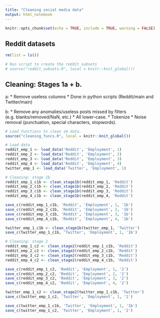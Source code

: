 ```yaml
---
title: "Cleaning social media data"
output: html_notebook
---
```


```r
knitr::opts_chunk$set(echo = TRUE, include = TRUE, warning = FALSE)
```

## Reddit datasets

```r
rm(list = ls())

# Run script to create the reddit subsets
# source("reddit_subsets.R", local = knitr::knit_global())
```


## Cleaning: Stages 1a + b.
a:
* Remove useless columns
* Done in python scripts (Reddit/main and Twitter/main)

b: 
* Remove any anomalies/useless posts missed by filters (e.g. blanks/removed/NaN, etc.)
* All lower-case.
* Tokenize
* Noise removal (punctuation, special characters, stopwords).

```r
# Load functions to clean sm data.
source("cleaning_funcs.R", local = knitr::knit_global())
```


```r
# Load data
reddit_emp_1 <- load_data('Reddit', 'Employment', 1)
reddit_emp_2 <- load_data('Reddit', 'Employment', 2)
reddit_emp_3 <- load_data('Reddit', 'Employment', 3)
reddit_emp_4 <- load_data('Reddit', 'Employment', 4)
twitter_emp_1 <- load_data('Twitter', 'Employment', 1)
```

```r
# Cleaning: stage 1b
reddit_emp_1_c1b <- clean_stage1b(reddit_emp_1, 'Reddit')
reddit_emp_2_c1b <- clean_stage1b(reddit_emp_2, 'Reddit')
reddit_emp_3_c1b <- clean_stage1b(reddit_emp_3, 'Reddit')
reddit_emp_4_c1b <- clean_stage1b(reddit_emp_4, 'Reddit')

save_c(reddit_emp_1_c1b, 'Reddit', 'Employment', 1, '1b')
save_c(reddit_emp_2_c1b, 'Reddit', 'Employment', 2, '1b')
save_c(reddit_emp_3_c1b, 'Reddit', 'Employment', 3, '1b')
save_c(reddit_emp_4_c1b, 'Reddit', 'Employment', 4, '1b')

twitter_emp_1_c1b <- clean_stage1b(twitter_emp_1, 'Twitter')
save_c(twitter_emp_1_c1b, 'Twitter', 'Employment', 1, '1b')
```

```r
# Cleaning: stage 2
reddit_emp_1_c2 <- clean_stage2(reddit_emp_1_c1b, 'Reddit')
reddit_emp_2_c2 <- clean_stage2(reddit_emp_2_c1b, 'Reddit')
reddit_emp_3_c2 <- clean_stage2(reddit_emp_3_c1b, 'Reddit')
reddit_emp_4_c2 <- clean_stage2(reddit_emp_4_c1b, 'Reddit')

save_c(reddit_emp_1_c2, 'Reddit', 'Employment', 1, '2')
save_c(reddit_emp_2_c2, 'Reddit', 'Employment', 2, '2')
save_c(reddit_emp_3_c2, 'Reddit', 'Employment', 3, '2')
save_c(reddit_emp_4_c2, 'Reddit', 'Employment', 4, '2')

twitter_emp_1_c2 <- clean_stage2(twitter_emp_1_c1b, 'Twitter')
save_c(twitter_emp_1_c2, 'Twitter', 'Employment', 1, '2')

```

```r
save_c(twitter_emp_1_c1b, 'Twitter', 'Employment', 1, '1b')
save_c(twitter_emp_1_c2, 'Twitter', 'Employment', 1, '2')
```


